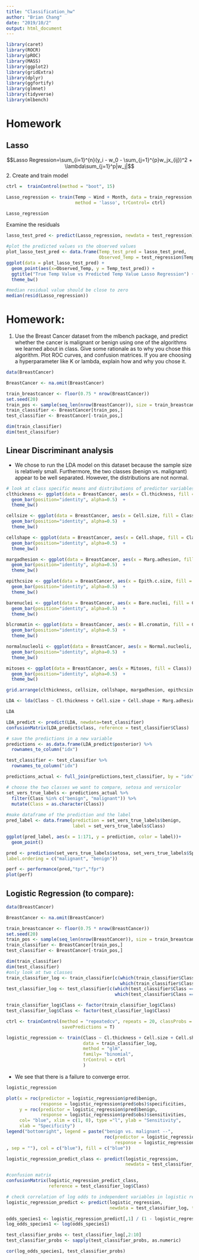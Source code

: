 ```yaml
---
title: "Classification_hw"
author: "Brian Chang"
date: "2019/10/2"
output: html_document
---
```


```r
library(caret)
library(ROCR)
library(pROC)
library(MASS)
library(ggplot2)
library(gridExtra)
library(dplyr)
library(ggfortify)
library(glmnet)
library(tidyverse)
library(mlbench)
```

# Homework

## Lasso

$$Lasso Regression=\sum_{i=1}^{n}(y_i - w_0 - \sum_{j=1}^{p}w_jx_{ij})^2 + \lambda\sum_{j=1}^p|w_j|$$
2. Create and train model 
```r
ctrl =  trainControl(method = "boot", 15)

Lasso_regression <- train(Temp ~ Wind + Month, data = train_regression,
                          method = 'lasso', trControl= ctrl) 
```

```r
Lasso_regression
```

Examine the residuals 
```r

lasso_test_pred <- predict(Lasso_regression, newdata = test_regression)

#plot the predicted values vs the observed values
plot_lasso_test_pred <- data.frame(Temp_test_pred = lasso_test_pred, 
                                   Observed_Temp = test_regression$Temp)
ggplot(data = plot_lasso_test_pred) +
  geom_point(aes(x=Observed_Temp, y = Temp_test_pred)) + 
  ggtitle("True Temp Value vs Predicted Temp Value Lasso Regression") +
  theme_bw()

#median residual value should be close to zero
median(resid(Lasso_regression))
```


# Homework:

1. Use the Breast Cancer dataset from the mlbench package, and predict whether the cancer is malignant or benign using one of the algorithms we learned about in class. Give some rationale as to why you chose this algorithm. Plot ROC curves, and confusion matrices. If you are choosing a hyperparameter like K or lambda, explain how and why you chose it. 

```r
data(BreastCancer)

BreastCancer <- na.omit(BreastCancer)

train_breastcancer <- floor(0.75 * nrow(BreastCancer))
set.seed(20)
train_pos <- sample(seq_len(nrow(BreastCancer)), size = train_breastcancer)
train_classifier <- BreastCancer[train_pos,]
test_classifier <- BreastCancer[-train_pos,]

dim(train_classifier)
dim(test_classifier)
```


## Linear Discriminant analysis

* We chose to run the LDA model on this dataset because the sample size is relatively small. Furthermore, the two classes (benign vs. malignant) appear to be well separated. However, the distributions are not normal.


```r
# look at class specific means and distributions of predictor variables
clthickness <- ggplot(data = BreastCancer, aes(x = Cl.thickness, fill = Class)) + 
  geom_bar(position="identity", alpha=0.5)  +
  theme_bw()

cellsize <- ggplot(data = BreastCancer, aes(x = Cell.size, fill = Class)) + 
  geom_bar(position="identity", alpha=0.5)  +
  theme_bw()

cellshape <- ggplot(data = BreastCancer, aes(x = Cell.shape, fill = Class)) + 
  geom_bar(position="identity", alpha=0.5)  +
  theme_bw()

margadhesion <- ggplot(data = BreastCancer, aes(x = Marg.adhesion, fill = Class)) + 
  geom_bar(position="identity", alpha=0.5)  +
  theme_bw()

epithcsize <- ggplot(data = BreastCancer, aes(x = Epith.c.size, fill = Class)) + 
  geom_bar(position="identity", alpha=0.5)  +
  theme_bw()

barenuclei <- ggplot(data = BreastCancer, aes(x = Bare.nuclei, fill = Class)) + 
  geom_bar(position="identity", alpha=0.5)  +
  theme_bw()

blcromatin <- ggplot(data = BreastCancer, aes(x = Bl.cromatin, fill = Class)) + 
  geom_bar(position="identity", alpha=0.5)  +
  theme_bw()

normalnucleoli <- ggplot(data = BreastCancer, aes(x = Normal.nucleoli, fill = Class)) + 
  geom_bar(position="identity", alpha=0.5)  +
  theme_bw()

mitoses <- ggplot(data = BreastCancer, aes(x = Mitoses, fill = Class)) + 
  geom_bar(position="identity", alpha=0.5)  +
  theme_bw()

grid.arrange(clthickness, cellsize, cellshape, margadhesion, epithcsize, barenuclei, blcromatin, normalnucleoli, mitoses)

```

 
```r
LDA <- lda(Class ~ Cl.thickness + Cell.size + Cell.shape + Marg.adhesion + Epith.c.size + Bare.nuclei + Bl.cromatin + Normal.nucleoli + Mitoses, data= train_classifier, cv= T)
```


```r
LDA
```


```r
LDA_predict <- predict(LDA, newdata=test_classifier)
confusionMatrix(LDA_predict$class, reference = test_classifier$Class)
```

```r
# save the predictions in a new variable
predictions <- as.data.frame(LDA_predict$posterior) %>% 
  rownames_to_column("idx")

test_classifier <- test_classifier %>% 
  rownames_to_column("idx")

predictions_actual <- full_join(predictions,test_classifier, by = "idx" )

# choose the two classes we want to compare, setosa and versicolor
set_vers_true_labels <- predictions_actual %>% 
  filter(Class %in% c("benign", "malignant")) %>% 
  mutate(Class = as.character(Class)) 
  
#make dataframe of the prediction and the label
pred_label <- data.frame(prediction = set_vers_true_labels$benign,
                         label = set_vers_true_labels$Class)

ggplot(pred_label, aes(x = 1:171, y = prediction, color = label))+
  geom_point()

pred <- prediction(set_vers_true_labels$setosa, set_vers_true_labels$Species, 
label.ordering = c("malignant", "benign")) 

perf <- performance(pred,"tpr","fpr")
plot(perf)
```

## Logistic Regression (to compare):


```r
data(BreastCancer)

BreastCancer <- na.omit(BreastCancer)

train_breastcancer <- floor(0.75 * nrow(BreastCancer))
set.seed(20)
train_pos <- sample(seq_len(nrow(BreastCancer)), size = train_breastcancer)
train_classifier <- BreastCancer[train_pos,]
test_classifier <- BreastCancer[-train_pos,]

dim(train_classifier)
dim(test_classifier)
#only look at two classes 
train_classifier_log <- train_classifier[c(which(train_classifier$Class == "benign"),
                                           which(train_classifier$Class == "malignant")),]
test_classifier_log <- test_classifier[c(which(test_classifier$Class == "benign"), 
                                         which(test_classifier$Class == "malignant")),]

train_classifier_log$Class <- factor(train_classifier_log$Class)
test_classifier_log$Class <- factor(test_classifier_log$Class)

ctrl <- trainControl(method = "repeatedcv", repeats = 20, classProbs = T,
                     savePredictions = T)
```


```r
logistic_regression <- train(Class ~ Cl.thickness + Cell.size + Cell.shape + Marg.adhesion + Epith.c.size + Bare.nuclei + Bl.cromatin + Normal.nucleoli + Mitoses, 
                             data = train_classifier_log, 
                             method = "glm", 
                             family= "binomial", 
                             trControl = ctrl
                             )
```

* We see that there is a failure to converge error.

```r
logistic_regression
```



```r
plot(x = roc(predictor = logistic_regression$pred$benign,
             response = logistic_regression$pred$obs)$specificities, 
     y = roc(predictor = logistic_regression$pred$benign, 
             response = logistic_regression$pred$obs)$sensitivities,
     col= "blue", xlim = c(1, 0), type ="l", ylab = "Sensitivity",
     xlab = "Specificity")
legend("bottomright", legend = paste("benign vs. malignant --", 
                                     roc(predictor = logistic_regression$pred$benign,
                                         response = logistic_regression$pred$obs)$auc
, sep = ""), col = c("blue"), fill = c("blue"))
```

```r
logistic_regression_predict_class <- predict(logistic_regression, 
                                             newdata = test_classifier_log)

#confusion matrix
confusionMatrix(logistic_regression_predict_class, 
                reference = test_classifier_log$Class)
```


```r
# check correlation of log odds to independent variables in logistic regression model
logistic_regression_predict <- predict(logistic_regression, 
                                       newdata = test_classifier_log, type = "prob")

odds_species1 <- logistic_regression_predict[,1] / (1 - logistic_regression_predict[,1])
log_odds_species1 <- log(odds_species1)

test_classifier_probs <- test_classifier_log[,2:10]
test_classifier_probs <- sapply(test_classifier_probs, as.numeric)

cor(log_odds_species1, test_classifier_probs)
```

